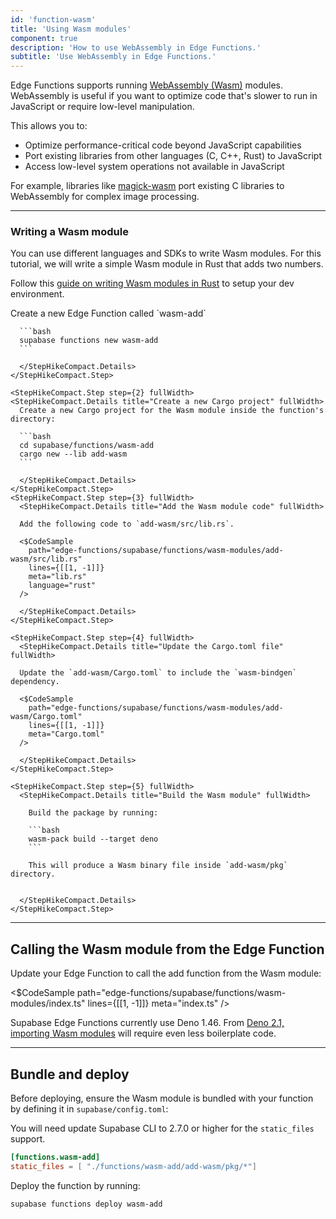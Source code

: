 ```yaml
---
id: 'function-wasm'
title: 'Using Wasm modules'
component: true
description: 'How to use WebAssembly in Edge Functions.'
subtitle: 'Use WebAssembly in Edge Functions.'
---
```


Edge Functions supports running [WebAssembly (Wasm)](https://developer.mozilla.org/en-US/docs/WebAssembly) modules. WebAssembly is useful if you want to optimize code that's slower to run in JavaScript or require low-level manipulation.

This allows you to:

- Optimize performance-critical code beyond JavaScript capabilities
- Port existing libraries from other languages (C, C++, Rust) to JavaScript
- Access low-level system operations not available in JavaScript

For example, libraries like [magick-wasm](https://supabase.com/docs/guides/functions/examples/image-manipulation) port existing C libraries to WebAssembly for complex image processing.

---

### Writing a Wasm module

You can use different languages and SDKs to write Wasm modules. For this tutorial, we will write a simple Wasm module in Rust that adds two numbers.

<Admonition type="note">

Follow this [guide on writing Wasm modules in Rust](https://developer.mozilla.org/en-US/docs/WebAssembly/Rust_to_Wasm) to setup your dev environment.

</Admonition>
<StepHikeCompact>
  <StepHikeCompact.Step step={1} fullWidth>
    <StepHikeCompact.Details title="Create a new Edge Function" fullWidth>
      Create a new Edge Function called `wasm-add`
      
      ```bash
      supabase functions new wasm-add
      ```

      </StepHikeCompact.Details>
    </StepHikeCompact.Step>

    <StepHikeCompact.Step step={2} fullWidth>
    <StepHikeCompact.Details title="Create a new Cargo project" fullWidth>
      Create a new Cargo project for the Wasm module inside the function's directory:

      ```bash
      cd supabase/functions/wasm-add
      cargo new --lib add-wasm
      ```

      </StepHikeCompact.Details>
    </StepHikeCompact.Step>
    <StepHikeCompact.Step step={3} fullWidth>
      <StepHikeCompact.Details title="Add the Wasm module code" fullWidth>

      Add the following code to `add-wasm/src/lib.rs`.

      <$CodeSample
        path="edge-functions/supabase/functions/wasm-modules/add-wasm/src/lib.rs"
        lines={[[1, -1]]}
        meta="lib.rs"
        language="rust"
      />

      </StepHikeCompact.Details>
    </StepHikeCompact.Step>

    <StepHikeCompact.Step step={4} fullWidth>
      <StepHikeCompact.Details title="Update the Cargo.toml file" fullWidth>

      Update the `add-wasm/Cargo.toml` to include the `wasm-bindgen` dependency.

      <$CodeSample
        path="edge-functions/supabase/functions/wasm-modules/add-wasm/Cargo.toml"
        lines={[[1, -1]]}
        meta="Cargo.toml"
      />

      </StepHikeCompact.Details>
    </StepHikeCompact.Step>

    <StepHikeCompact.Step step={5} fullWidth>
      <StepHikeCompact.Details title="Build the Wasm module" fullWidth>

        Build the package by running:

        ```bash
        wasm-pack build --target deno
        ```

        This will produce a Wasm binary file inside `add-wasm/pkg` directory.


      </StepHikeCompact.Details>
    </StepHikeCompact.Step>

</StepHikeCompact>

---

## Calling the Wasm module from the Edge Function

Update your Edge Function to call the add function from the Wasm module:

<$CodeSample
path="edge-functions/supabase/functions/wasm-modules/index.ts"
lines={[[1, -1]]}
meta="index.ts"
/>

<Admonition type="note">

Supabase Edge Functions currently use Deno 1.46. From [Deno 2.1, importing Wasm modules](https://deno.com/blog/v2.1) will require even less boilerplate code.

</Admonition>

---

## Bundle and deploy

Before deploying, ensure the Wasm module is bundled with your function by defining it in `supabase/config.toml`:

<Admonition type="note">

You will need update Supabase CLI to 2.7.0 or higher for the `static_files` support.

</Admonition>

```toml
[functions.wasm-add]
static_files = [ "./functions/wasm-add/add-wasm/pkg/*"]
```

Deploy the function by running:

```bash
supabase functions deploy wasm-add
```

